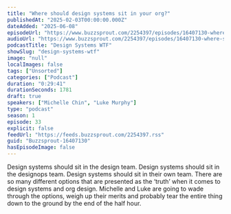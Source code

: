```yaml
---
title: "Where should design systems sit in your org?"
publishedAt: "2025-02-03T00:00:00.000Z"
dateAdded: "2025-06-08"
episodeUrl: "https://www.buzzsprout.com/2254397/episodes/16407130-where-should-design-systems-sit-in-your-org.mp3"
audioUrl: "https://www.buzzsprout.com/2254397/episodes/16407130-where-should-design-systems-sit-in-your-org.mp3"
podcastTitle: "Design Systems WTF"
showSlug: "design-systems-wtf"
image: "null"
localImages: false
tags: ["Unsorted"]
categories: ["Podcast"]
duration: "0:29:41"
durationSeconds: 1781
draft: true
speakers: ["Michelle Chin", "Luke Murphy"]
type: "podcast"
season: 1
episode: 33
explicit: false
feedUrl: "https://feeds.buzzsprout.com/2254397.rss"
guid: "Buzzsprout-16407130"
hasEpisodeImage: false
---
```

Design systems should sit in the design team. Design systems should sit in the designops team. Design systems should sit in their own team. There are so many different options that are presented as the ‘truth’ when it comes to design systems and org design. Michelle and Luke are going to wade through the options, weigh up their merits and probably tear the entire thing down to the ground by the end of the half hour.
